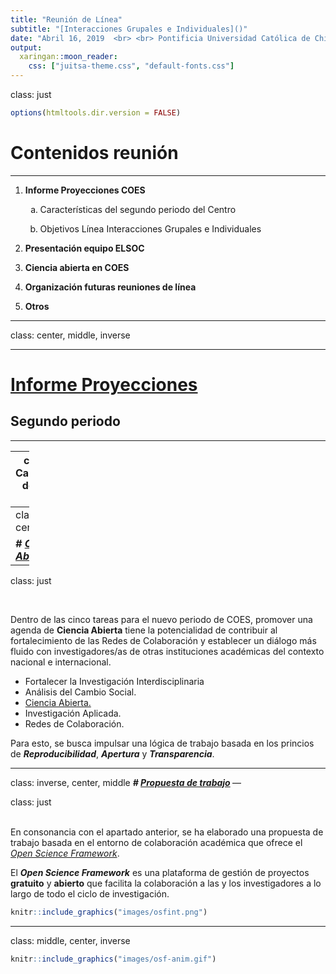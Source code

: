 ```yaml
---
title: "Reunión de Línea"
subtitle: "[Interacciones Grupales e Individuales]()"
date: "Abril 16, 2019  <br> <br> Pontificia Universidad Católica de Chile"
output:
  xaringan::moon_reader:
    css: ["juitsa-theme.css", "default-fonts.css"]
---
```

class: just
```r
options(htmltools.dir.version = FALSE)
```

# Contenidos reunión

  ---

1. **Informe Proyecciones COES** 

    a. Características del segundo periodo del Centro
    
    b. Objetivos Línea Interacciones Grupales e Individuales

2. **Presentación equipo ELSOC**

3. **Ciencia abierta en COES**

4. **Organización futuras reuniones de línea**

5. **Otros** 

---

class: center, middle, inverse



***
# [Informe Proyecciones]()

## Segundo periodo
***

---
class: just
# Características de COES 2.0 
***

Para el nuevo periodo de **COES** se han trazado cinco tareas propritarias:

#### 1 - Fortalecer la investigación interdisciplinaria.
#### 2 - Cambio Social
#### 3 - Ciencia Abierta
#### 4 - Investigación aplicada y políticas públicas.
#### 5 - Establecimiento de redes de colaboración con instituciones nacionales e internacionales.

---
class: inverse, center, middle

***
# [Ciencia Abierta]()
***

---
class: just

<br>

Dentro de las cinco tareas para el nuevo periodo de COES, promover una agenda de **Ciencia Abierta** tiene la potencialidad de contribuir al fortalecimiento de las Redes de Colaboración y establecer un diálogo más fluido con investigadores/as de otras instituciones académicas del contexto nacional e internacional.


* Fortalecer la Investigación Interdisciplinaria
* Análisis del Cambio Social.
* [Ciencia Abierta.]()
* Investigación Aplicada.
* Redes de Colaboración.


Para esto, se busca impulsar una lógica de trabajo basada en los princios de _**Reproducibilidad**_, _**Apertura**_ y _**Transparencia**_.



---

class: inverse, center, middle
***
# [Propuesta de trabajo]()
***
---

class: just

<br> 
En consonancia con el apartado anterior, se ha elaborado una propuesta de trabajo basada en el entorno de colaboración académica que ofrece el [*Open Science Framework*](https://osf.io/).    

El _**Open Science Framework**_ es una plataforma de gestión de proyectos **gratuito** y **abierto** que facilita la colaboración a las y los investigadores a lo largo de todo el ciclo de investigación.


```r
knitr::include_graphics("images/osfint.png")
```


---
class: middle, center, inverse


```r
knitr::include_graphics("images/osf-anim.gif")
```






